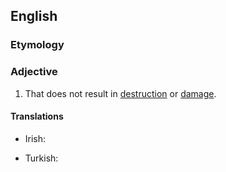 ==English==

===Etymology===
{{prefix|en|non|destructive}}

===Adjective===
{{en-adj|-}}

# That does not result in [[destruction]] or [[damage]].

====Translations====
{{trans-top|that does not result in destruction or damage}}
* Irish: {{t|ga|neamhlotmhar}}
{{trans-mid}}
* Turkish: {{t+|tr|zararsız}}
{{trans-bottom}}